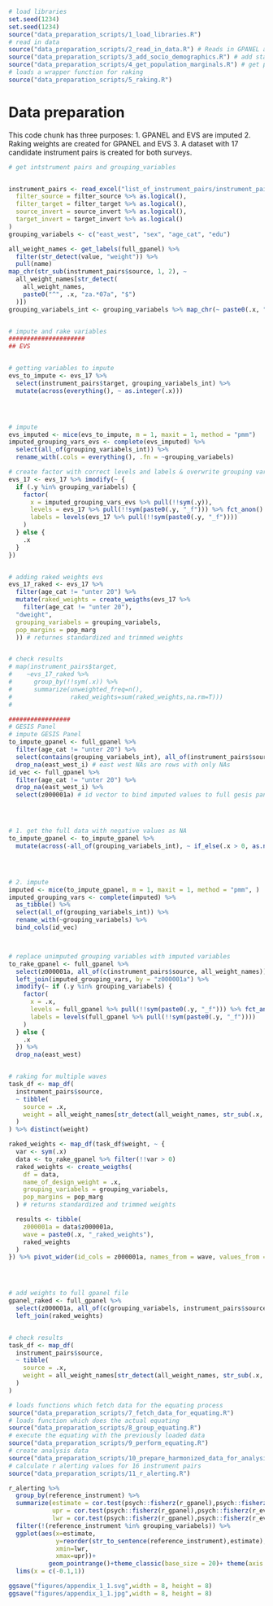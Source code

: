 
```r
# load libraries
set.seed(1234)
set.seed(1234)
source("data_preparation_scripts/1_load_libraries.R")
# read in data
source("data_preparation_scripts/2_read_in_data.R") # Reads in GPANEL and EVS data
source("data_preparation_scripts/3_add_socio_demographics.R") # add standardized socio-demographic variables to GPANEL and EVS datasets
source("data_preparation_scripts/4_get_population_marginals.R") # get population marginals from official statistics
# loads a wrapper function for raking
source("data_preparation_scripts/5_raking.R")

```


# Data preparation

This code chunk has three purposes:
1. GPANEL and EVS are imputed 
2. Raking weights are created for GPANEL and EVS
3. A dataset with 17 candidate instrument pairs is created for both surveys.

```r

# get intstrument pairs and grouping_variables


instrument_pairs <- read_excel("list_of_instrument_pairs/instrument_pairs_17.xlsx") %>% mutate(
  filter_source = filter_source %>% as.logical(),
  filter_target = filter_target %>% as.logical(),
  source_invert = source_invert %>% as.logical(),
  target_invert = target_invert %>% as.logical()
)
grouping_variabels <- c("east_west", "sex", "age_cat", "edu")

all_weight_names <- get_labels(full_gpanel) %>%
  filter(str_detect(value, "weight")) %>%
  pull(name)
map_chr(str_sub(instrument_pairs$source, 1, 2), ~
  all_weight_names[str_detect(
    all_weight_names,
    paste0("^", .x, "za.*07a", "$")
  )])
grouping_variabels_int <- grouping_variabels %>% map_chr(~ paste0(.x, "_i"))


# impute and rake variables
#####################
## EVS


# getting variables to impute
evs_to_impute <- evs_17 %>%
  select(instrument_pairs$target, grouping_variabels_int) %>%
  mutate(across(everything(), ~ as.integer(.x)))




# impute
evs_imputed <- mice(evs_to_impute, m = 1, maxit = 1, method = "pmm")
imputed_grouping_vars_evs <- complete(evs_imputed) %>%
  select(all_of(grouping_variabels_int)) %>%
  rename_with(.cols = everything(), .fn = ~grouping_variabels)

# create factor with correct levels and labels & overwrite grouping vars with imputed grouping vars
evs_17 <- evs_17 %>% imodify(~ {
  if (.y %in% grouping_variabels) {
    factor(
      x = imputed_grouping_vars_evs %>% pull(!!sym(.y)),
      levels = evs_17 %>% pull(!!sym(paste0(.y, "_f"))) %>% fct_anon() %>% levels(),
      labels = levels(evs_17 %>% pull(!!sym(paste0(.y, "_f"))))
    )
  } else {
    .x
  }
})


# adding raked weights evs
evs_17_raked <- evs_17 %>%
  filter(age_cat != "unter 20") %>%
  mutate(raked_weights = create_weigths(evs_17 %>%
    filter(age_cat != "unter 20"),
  "dweight",
  grouping_variabels = grouping_variabels,
  pop_margins = pop_marg
  )) # returnes standardized and trimmed weights


# check results
# map(instrument_pairs$target,
#    ~evs_17_raked %>%
#      group_by(!!sym(.x)) %>%
#      summarize(unweighted_freq=n(),
#                raked_weights=sum(raked_weights,na.rm=T)))
#

#################
# GESIS Panel
# impute GESIS Panel
to_impute_gpanel <- full_gpanel %>%
  filter(age_cat != "unter 20") %>%
  select(contains(grouping_variabels_int), all_of(instrument_pairs$source)) %>%
  drop_na(east_west_i) # east west NAs are rows with only NAs
id_vec <- full_gpanel %>%
  filter(age_cat != "unter 20") %>%
  drop_na(east_west_i) %>%
  select(z000001a) # id vector to bind imputed values to full gesis panel later




# 1. get the full data with negative values as NA
to_impute_gpanel <- to_impute_gpanel %>%
  mutate(across(-all_of(grouping_variabels_int), ~ if_else(.x > 0, as.numeric(.x), NA_real_)))




# 2. impute
imputed <- mice(to_impute_gpanel, m = 1, maxit = 1, method = "pmm", )
imputed_grouping_vars <- complete(imputed) %>%
  as_tibble() %>%
  select(all_of(grouping_variabels_int)) %>%
  rename_with(~grouping_variabels) %>%
  bind_cols(id_vec)



# replace unimputed grouping variables with imputed variables
to_rake_gpanel <- full_gpanel %>%
  select(z000001a, all_of(c(instrument_pairs$source, all_weight_names))) %>%
  left_join(imputed_grouping_vars, by = "z000001a") %>%
  imodify(~ if (.y %in% grouping_variabels) {
    factor(
      x = .x,
      levels = full_gpanel %>% pull(!!sym(paste0(.y, "_f"))) %>% fct_anon() %>% levels(),
      labels = levels(full_gpanel %>% pull(!!sym(paste0(.y, "_f"))))
    )
  } else {
    .x
  }) %>%
  drop_na(east_west)


# raking for multiple waves
task_df <- map_df(
  instrument_pairs$source,
  ~ tibble(
    source = .x,
    weight = all_weight_names[str_detect(all_weight_names, str_sub(.x, 1, 2))]
  )
) %>% distinct(weight)

raked_weights <- map_df(task_df$weight, ~ {
  var <- sym(.x)
  data <- to_rake_gpanel %>% filter(!!var > 0)
  raked_weights <- create_weigths(
    df = data,
    name_of_design_weight = .x,
    grouping_variabels = grouping_variabels,
    pop_margins = pop_marg
  ) # returns standardized and trimmed weights

  results <- tibble(
    z000001a = data$z000001a,
    wave = paste0(.x, "_raked_weights"),
    raked_weights
  )
}) %>% pivot_wider(id_cols = z000001a, names_from = wave, values_from = raked_weights)




# add weights to full gpanel file
gpanel_raked <- full_gpanel %>%
  select(z000001a, all_of(c(grouping_variabels, instrument_pairs$source, all_weight_names))) %>%
  left_join(raked_weights)


# check results
task_df <- map_df(
  instrument_pairs$source,
  ~ tibble(
    source = .x,
    weight = all_weight_names[str_detect(all_weight_names, str_sub(.x, 1, 2))]
  )
)


```

```r
# loads functions which fetch data for the equating process
source("data_preparation_scripts/7_fetch_data_for_equating.R")
# loads function which does the actual equating
source("data_preparation_scripts/8_group_equating.R")
# execute the equating with the previously loaded data
source("data_preparation_scripts/9_perform_equating.R")
# create analysis data
source("data_preparation_scripts/10_prepare_harmonized_data_for_analysis.R")
# calculate r alerting values for 16 instrument pairs
source("data_preparation_scripts/11_r_alerting.R")

```


```r
r_alerting %>%
  group_by(reference_instrument) %>%
  summarize(estimate = cor.test(psych::fisherz(r_gpanel),psych::fisherz(r_evs))$estimate,
            upr = cor.test(psych::fisherz(r_gpanel),psych::fisherz(r_evs))$conf.int[1],
            lwr = cor.test(psych::fisherz(r_gpanel),psych::fisherz(r_evs))$conf.int[2]) %>%
  filter(!(reference_instrument %in% grouping_variabels)) %>%
  ggplot(aes(x=estimate,
             y=reorder(str_to_sentence(reference_instrument),estimate),
             xmin=lwr,
             xmax=upr))+
           geom_pointrange()+theme_classic(base_size = 20)+ theme(axis.text.x = element_text(angle = 80, vjust = 1, hjust=1))+labs(x = "r-alerting\n(95% CI)",y = "Instrument pairs")+
  lims(x = c(-0.1,1))

ggsave("figures/appendix_1_1.svg",width = 8, height = 8)
ggsave("figures/appendix_1_1.jpg",width = 8, height = 8)
```

